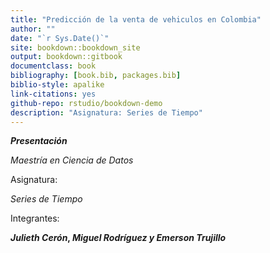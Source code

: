```yaml
--- 
title: "Predicción de la venta de vehiculos en Colombia"
author: ""
date: "`r Sys.Date()`"
site: bookdown::bookdown_site
output: bookdown::gitbook
documentclass: book
bibliography: [book.bib, packages.bib]
biblio-style: apalike
link-citations: yes
github-repo: rstudio/bookdown-demo
description: "Asignatura: Series de Tiempo"
---
```



 ***Presentación***


 



$Maestría$ $en$ $Ciencia$ $de$ $Datos$

Asignatura: 

 $Series$ $de$ $Tiempo$

Integrantes:

 **$Julieth$ $Cerón$, $Miguel$ $Rodríguez$ $y$ $Emerson$ $Trujillo$**
 
 
 
